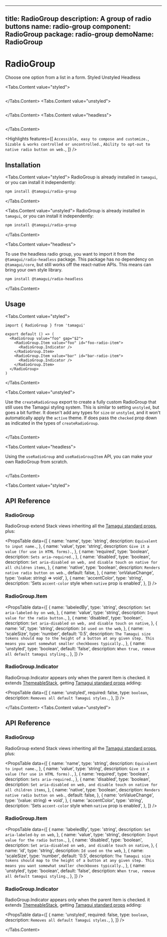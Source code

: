
---
title: RadioGroup
description: A group of radio buttons
name: radio-group
component: RadioGroup
package: radio-group
demoName: RadioGroup
---

# RadioGroup

<Description>
Choose one option from a list in a form.
</Description>


<Tabs id="type" defaultValue="styled">
<Tabs.List>
  <TooltipSimple label="With Tamagui's default styles">
    <Tabs.Tab value="styled">Styled</Tabs.Tab>
  </TooltipSimple>
  <TooltipSimple label="No default styles, easy to customize">
    <Tabs.Tab value="unstyled">Unstyled</Tabs.Tab>
  </TooltipSimple>
  <TooltipSimple label="No dependency on Tamagui's core">
    <Tabs.Tab value="headless" label="No styles and no dependency on Tamagui's styling">Headless</Tabs.Tab>
  </TooltipSimple>
</Tabs.List>

<HeroContainer showAnimationDriverControl>
  <Tabs.Content
    value="styled"
    justifyContent="center"
    alignItems="center"
    width="100%"
  >
    <RadioGroupDemo />
  </Tabs.Content>
  <Tabs.Content
    value="unstyled"
    justifyContent="center"
    alignItems="center"
    width="100%"
  >
    <RadioGroupUnstyledDemo />
  </Tabs.Content>
  <Tabs.Content
    value="headless"
    justifyContent="center"
    alignItems="center"
    width="100%"
  >
    <RadioGroupHeadlessDemo />
  </Tabs.Content>
</HeroContainer>

<Tabs.Content value="styled">
  ```tsx hero template=RadioGroup

````
</Tabs.Content>
<Tabs.Content value="unstyled">
  ```tsx hero template=RadioGroupUnstyled

````
</Tabs.Content>
<Tabs.Content value="headless">
  ```tsx hero template=RadioGroupHeadless

````
</Tabs.Content>

<Highlights
features={[
  `Accessible, easy to compose and customize.`,
  `Sizable & works controlled or uncontrolled.`,
  `Ability to opt-out to native radio button on web.`,
]}
/>

## Installation

<Tabs.Content value="styled">
RadioGroup is already installed in `tamagui`, or you can install it independently:

```bash
npm install @tamagui/radio-group
````

</Tabs.Content>

<Tabs.Content value="unstyled">
RadioGroup is already installed in `tamagui`, or you can install it independently:

```bash
npm install @tamagui/radio-group
````

</Tabs.Content>

<Tabs.Content value="headless">

To use the headless radio group, you want to import it from the
`@tamagui/radio-headless` package. This package has no dependency on
`@tamagui/core`, but still works off the react-native APIs.
This means can bring your own style library.

```bash
npm install @tamagui/radio-headless
```

</Tabs.Content>

## Usage

<Tabs.Content value="styled">

```tsx
import { RadioGroup } from 'tamagui'

export default () => (
  <RadioGroup value="foo" gap="$2">
    <RadioGroup.Item value="foo" id="foo-radio-item">
      <RadioGroup.Indicator />
    </RadioGroup.Item>
    <RadioGroup.Item value="bar" id="bar-radio-item">
      <RadioGroup.Indicator />
    </RadioGroup.Item>
  </RadioGroup>
)
```

</Tabs.Content>

<Tabs.Content value="unstyled">

Use the `createRadioGroup` export to create a fully custom RadioGroup that still
uses the Tamagui styling system. This is similar to setting `unstyled`, but goes
a bit further. It doesn't add any types for `size` or `unstyled`, and it won't
automatically apply the `active` theme. If does pass the `checked` prop down as
indicated in the types of `createRadioGroup`.

```tsx template=RadioGroupUnstyled

```

</Tabs.Content>

<Tabs.Content value="headless">

Using the `useRadioGroup` and `useRadioGroupItem` API, you can make your own RadioGroup from scratch.

```tsx template=RadioGroupHeadless

```

</Tabs.Content>

<Tabs.Content value="styled">

## API Reference

### RadioGroup

RadioGroup extend Stack views inheriting all the [Tamagui standard props](/docs/intro/props), plus:

<PropsTable
  data={[
    {
      name: 'name',
      type: 'string',
      description: `Equivalent to input name.`,
    },
    {
      name: 'value',
      type: 'string',
      description: `Give it a value (for use in HTML forms).`,
    },
    {
      name: 'required',
      type: 'boolean',
      description: `Sets aria-required.`,
    },
    {
      name: 'disabled',
      type: 'boolean',
      description: `Set aria-disabled on web, and disable touch on native for all children items`,
    },
    {
      name: 'native',
      type: 'boolean',
      description: `Renders native radio button on web.`,
      default: false,
    },
    {
      name: 'onValueChange',
      type: '(value: string) => void',
    },
    {
      name: 'accentColor',
      type: 'string',
      description: 'Sets `accent-color` style when `native` prop is enabled',
    },
  ]}
/>

### RadioGroup.Item

<PropsTable
  data={[
    {
      name: 'labeledBy',
      type: 'string',
      description: `Set aria-labeled-by on web`,
    },
    {
      name: 'value',
      type: 'string',
      description: `Input value for the radio button.`,
    },
    {
      name: 'disabled',
      type: 'boolean',
      description: `Set aria-disabled on web, and disable touch on native`,
    },
    {
      name: 'id',
      type: 'string',
      description: `Id used on the web`,
    },
    {
      name: 'scaleSize',
      type: 'number',
      default: '0.5',
      description: `The Tamagui size tokens should map to the height of a button at any given step. This means you want somewhat smaller checkboxes typically.`,
    },
    {
      name: 'unstyled',
      type: 'boolean',
      default: 'false',
      description: `When true, remove all default tamagui styling.`,
    },
  ]}
/>

### RadioGroup.Indicator

RadioGroup.Indicator appears only when the parent Item is checked. it extends [ThemeableStack](/docs/components/stacks#themeablestack), getting [Tamagui standard props](/docs/intro/props) adding:

<PropsTable
  data={[
    {
      name: 'unstyled',
      required: false,
      type: `boolean`,
      description: `Removes all default Tamagui styles.`,
    },
  ]}
/>

</Tabs.Content>
<Tabs.Content value="unstyled">

## API Reference

### RadioGroup

RadioGroup extend Stack views inheriting all the [Tamagui standard props](/docs/intro/props), plus:

<PropsTable
  data={[
    {
      name: 'name',
      type: 'string',
      description: `Equivalent to input name.`,
    },
    {
      name: 'value',
      type: 'string',
      description: `Give it a value (for use in HTML forms).`,
    },
    {
      name: 'required',
      type: 'boolean',
      description: `Sets aria-required.`,
    },
    {
      name: 'disabled',
      type: 'boolean',
      description: `Set aria-disabled on web, and disable touch on native for all children items`,
    },
    {
      name: 'native',
      type: 'boolean',
      description: `Renders native radio button on web.`,
      default: false,
    },
    {
      name: 'onValueChange',
      type: '(value: string) => void',
    },
    {
      name: 'accentColor',
      type: 'string',
      description: 'Sets `accent-color` style when `native` prop is enabled',
    },
  ]}
/>

### RadioGroup.Item

<PropsTable
  data={[
    {
      name: 'labeledBy',
      type: 'string',
      description: `Set aria-labeled-by on web`,
    },
    {
      name: 'value',
      type: 'string',
      description: `Input value for the radio button.`,
    },
    {
      name: 'disabled',
      type: 'boolean',
      description: `Set aria-disabled on web, and disable touch on native`,
    },
    {
      name: 'id',
      type: 'string',
      description: `Id used on the web`,
    },
    {
      name: 'scaleSize',
      type: 'number',
      default: '0.5',
      description: `The Tamagui size tokens should map to the height of a button at any given step. This means you want somewhat smaller checkboxes typically.`,
    },
    {
      name: 'unstyled',
      type: 'boolean',
      default: 'false',
      description: `When true, remove all default tamagui styling.`,
    },
  ]}
/>

### RadioGroup.Indicator

RadioGroup.Indicator appears only when the parent Item is checked. it extends [ThemeableStack](/docs/components/stacks#themeablestack), getting [Tamagui standard props](/docs/intro/props) adding:

<PropsTable
  data={[
    {
      name: 'unstyled',
      required: false,
      type: `boolean`,
      description: `Removes all default Tamagui styles.`,
    },
  ]}
/>

</Tabs.Content>

</Tabs>